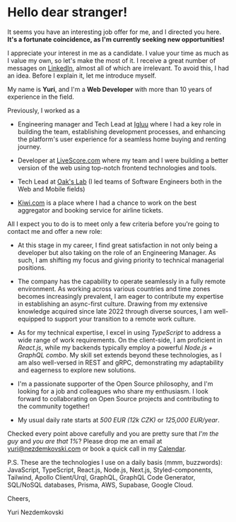 # Hello dear stranger!

It seems you have an interesting job offer for me, and I directed you here. **It's a fortunate coincidence, as I'm
currently seeking new opportunities!**

I appreciate your interest in me as a candidate. I value your time as much as I value my own, so let's
make the most of it. I receive a great number of messages on
[LinkedIn](https://www.linkedin.com/in/nezdemkovski), almost all of which are irrelevant.
To avoid this, I had an idea. Before I explain it, let me introduce myself.

My name is **Yuri**, and I'm a **Web Developer** with more than 10 years of
experience in the field.

Previously, I worked as a

- Engineering manager and Tech Lead at [Igluu](https://igluu.cz/) where I had a key role in building
the team, establishing development processes, and enhancing the platform's user experience for a seamless
home buying and renting journey.

- Developer at [LiveScore.com](https://livescore.com/) where my team and I were building a better
version of the web using top-notch frontend technologies and tools.

- Tech Lead at [Oak's Lab](https://www.oakslab.com/) (I led teams of Software Engineers
both in the Web and Mobile fields)

- [Kiwi.com](https://kiwi.com/) is a place where I had a chance to work on the best aggregator and
booking service for airline tickets.

All I expect you to do is to meet only a few criteria before you're going to contact me and offer
a new role:

- At this stage in my career, I find great satisfaction in not only being a developer but also
taking on the role of an Engineering Manager. As such, I am shifting my focus
and giving priority to technical managerial positions.

- The company has the capability to operate seamlessly in a fully remote environment. As working across
various countries and time zones becomes increasingly prevalent, I am eager to contribute my
expertise in establishing an async-first culture. Drawing from my extensive knowledge acquired
since late 2022 through diverse sources, I am well-equipped to support your transition to a remote
work culture.

- As for my technical expertise, I excel in using *TypeScript* to address a wide range of work
requirements. On the client-side, I am proficient in *React.js*, while my backends typically
employ a powerful *Node.js + GraphQL combo*. My skill set extends beyond these technologies,
as I am also well-versed in REST and gRPC, demonstrating my adaptability and eagerness
to explore new solutions.

- I'm a passionate supporter of the Open Source philosophy, and I'm looking for a job and
colleagues who share my enthusiasm. I look forward to collaborating on Open Source projects and
contributing to the community together!

- My usual daily rate starts at *500 EUR (12k CZK)* or *125,000 EUR/year*.

Checked every point above carefully and you are pretty sure that *I'm the guy* and *you are that 1%*?
Please drop me an email at [yuri@nezdemkovski.com](mailto:yuri@nezdemkovski.com) or book a quick
call in my [Calendar](https://cal.com/nezdemkovski/quick-chat).

P.S. These are the technologies I use on a daily basis (mmm, buzzwords): JavaScript, TypeScript,
React.js, Node.js, Next.js, Styled-components, Tailwind, Apollo Client/Urql, GraphQL,
GraphQL Code Generator, SQL/NoSQL databases, Prisma, AWS, Supabase, Google Cloud.

Cheers,

Yuri Nezdemkovski